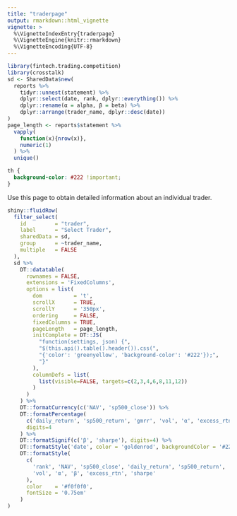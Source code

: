```yaml
---
title: "traderpage"
output: rmarkdown::html_vignette
vignette: >
  %\VignetteIndexEntry{traderpage}
  %\VignetteEngine{knitr::rmarkdown}
  %\VignetteEncoding{UTF-8}
---
```


  
```r
library(fintech.trading.competition)
library(crosstalk)
sd <- SharedData$new(
  reports %>% 
    tidyr::unnest(statement) %>%
    dplyr::select(date, rank, dplyr::everything()) %>%
    dplyr::rename(α = alpha, β = beta) %>%
    dplyr::arrange(trader_name, dplyr::desc(date))
)
page_length <- reports$statement %>%
  vapply(
    function(x){nrow(x)},
    numeric(1)
  ) %>%
  unique()
```

```css
th {
  background-color: #222 !important;
}
```


Use this page to obtain detailed information about an individual trader.



```r
shiny::fluidRow(
  filter_select(
    id         = "trader", 
    label      = "Select Trader", 
    sharedData = sd, 
    group      = ~trader_name,
    multiple   = FALSE
  ),
  sd %>%
    DT::datatable(
      rownames = FALSE,
      extensions = 'FixedColumns',
      options = list(
        dom          = 't',
        scrollX      = TRUE,
        scrollY      = '350px',
        ordering     = FALSE,
        fixedColumns = TRUE,
        pageLength   = page_length,
        initComplete = DT::JS(
          "function(settings, json) {",
          "$(this.api().table().header()).css(",
          "{'color': 'greenyellow', 'background-color': '#222'});",
          "}"
        ),
        columnDefs = list(
          list(visible=FALSE, targets=c(2,3,4,6,8,11,12))
        )
      )
    ) %>%
    DT::formatCurrency(c('NAV', 'sp500_close')) %>%
    DT::formatPercentage(
      c('daily_return', 'sp500_return', 'gmrr', 'vol', 'α', 'excess_rtn'), 
      digits=4
    ) %>%
    DT::formatSignif(c('β', 'sharpe'), digits=4) %>%
    DT::formatStyle('date', color = 'goldenrod', backgroundColor = '#222') %>%
    DT::formatStyle(
      c(
        'rank', 'NAV', 'sp500_close', 'daily_return', 'sp500_return', 'gmrr',
        'vol', 'α', 'β', 'excess_rtn', 'sharpe'
      ),
      color    = '#f0f0f0',
      fontSize = '0.75em'
    )
)
```
